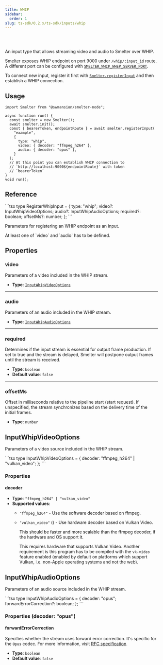 ```yaml
---
title: WHIP
sidebar:
  order: 1
slug: ts-sdk/0.2.x/ts-sdk/inputs/whip
---
```



<Badge text="Node.js" variant="tip" size="large" />

<br />

<br />

An input type that allows streaming video and audio to Smelter over WHIP.

Smelter exposes WHIP endpoint on port 9000 under `/whip/:input_id` route. A different port can be
configured with [`SMELTER_WHIP_WHEP_SERVER_PORT`](/ts-sdk/0.2.x/deployment/configuration#smelter_whip_whep_server_port).

To connect new input, register it first with [`Smelter.registerInput`](/ts-sdk/0.2.x/smelter#registerinput) and
then establish a WHIP connection.

## Usage

```tsx title=whipInputExample.tsx
import Smelter from "@swmansion/smelter-node";

async function run() {
  const smelter = new Smelter();
  await smelter.init();
  const { bearerToken, endpointRoute } = await smelter.registerInput(
    "example",
    {
      type: "whip",
      video: { decoder: "ffmpeg_h264" },
      audio: { decoder: "opus" },
    }
  );
  // At this point you can establish WHIP connection to
  // `http://localhost:9000${endpointRoute}` with token
  // `bearerToken`
}
void run();
```

## Reference

<CollapsibleDetails summaryTitle="Type definitions" open>
  ```tsx
  type RegisterWhipInput = {
    type: "whip";
    video?: InputWhipVideoOptions;
    audio?: InputWhipAudioOptions;
    required?: boolean;
    offsetMs?: number;
  };
  ```
</CollapsibleDetails>

Parameters for registering an WHIP endpoint as an input.

<Aside>At least one of `video` and `audio` has to be defined.</Aside>

## Properties

### video

Parameters of a video included in the WHIP stream.

* **Type**: [`InputWhipVideoOptions`](/ts-sdk/0.2.x/inputs/whip#inputwhipvideooptions)

***

### audio

Parameters of an audio included in the WHIP stream.

* **Type**: [`InputWhipAudioOptions`](/ts-sdk/0.2.x/inputs/whip#inputwhipaudiooptions)

***

### required

Determines if the input stream is essential for output frame production. If set to true and the stream is delayed, Smelter will postpone output frames until the stream is received.

* **Type**: `boolean`
* **Default value**: `false`

***

### offsetMs

Offset in milliseconds relative to the pipeline start (start request). If unspecified, the stream synchronizes based on the delivery time of the initial frames.

* **Type**: `number`

## InputWhipVideoOptions

Parameters of a video source included in the WHIP stream.

<CollapsibleDetails summaryTitle="Type definitions" open>
  ```tsx
  type InputWhipVideoOptions = {
    decoder: "ffmpeg_h264" | "vulkan_video";
  };
  ```
</CollapsibleDetails>

### Properties

#### decoder

* **Type**: `"ffmpeg_h264" | "vulkan_video"`
* **Supported values**:
  * `"ffmpeg_h264"` - Use the software decoder based on ffmpeg.
  * `"vulkan_video"` (<Badge text="Required feature:vk-video" variant="note" />) - Use hardware decoder based on Vulkan Video.

    This should be faster and more scalable than the ffmpeg decoder, if the hardware and OS
    support it.

    This requires hardware that supports Vulkan Video. Another requirement is this program has
    to be compiled with the `vk-video` feature enabled (enabled by default on platforms which
    support Vulkan, i.e. non-Apple operating systems and not the web).

## InputWhipAudioOptions

Parameters of an audio source included in the WHIP stream.

<CollapsibleDetails summaryTitle="Type definitions" open>
  ```tsx
  type InputWhipAudioOptions = {
    decoder: "opus";
    forwardErrorCorrection?: boolean;
  };
  ```
</CollapsibleDetails>

### Properties (decoder: "opus")

#### forwardErrorCorrection

Specifies whether the stream uses forward error correction. It's specific for the `Opus` codec. For more information, visit <a href="https://datatracker.ietf.org/doc/html/rfc6716#section-2.1.7" target="_blank">RFC specification</a>.

* **Type**: `boolean`
* **Default value**: `false`
